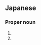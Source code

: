 ==Japanese==
{{wikipedia|lang=ja}}
{{ja-kanjitab|なな|み}}

===Proper noun===
{{ja-pos|proper|ななみ}}

# {{given name|female|lang=ja|sort=ななみ}}
# {{surname|lang=ja|sort=ななみ}}